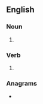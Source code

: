 ==English==

===Noun===
{{head|en|noun plural form}}

# {{plural of|wrangle|lang=en}}

===Verb===
{{head|en|verb form}}

# {{en-third-person singular of|wrangle}}

===Anagrams===
* {{anagrams|en|a=aeglnrsw|Wanglers|wanglers}}